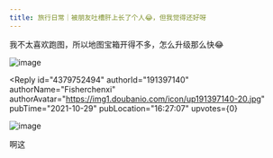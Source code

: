 ```yaml
---
title: 旅行日常｜被朋友吐槽肝上长了个人😂，但我觉得还好呀
---
```



<Forum groupName="原神" groupUrl="https://www.douban.com/group/genshin/" archivedAt="2025-05-16T16:59:19.904Z">
  <Post
    id="251004719"
    title="旅行日常｜被朋友吐槽肝上长了个人😂，但我觉得还好呀"
    url="https://www.douban.com/group/topic/251004719/?_spm_id=MjEwODIwNTU5"
    pubTime="2021-11-03"
    highlightUserId="191397140"
  >
我不太喜欢跑图，所以地图宝箱开得不多，怎么升级那么快😂

![image](https://img1.doubanio.com/view/group_topic/l/public/p503367748.webp)

<Reply
  id="4379752494"
  authorId="191397140"
  authorName="Fisherchenxi"
  authorAvatar="https://img1.doubanio.com/icon/up191397140-20.jpg"
  pubTime="2021-10-29"
  pubLocation="16:27:07"
  upvotes={0}
>
![image](https://img1.doubanio.com/view/richtext/large/public/p257097619.jpg)

啊这
</Reply>
  </Post>
</Forum>
